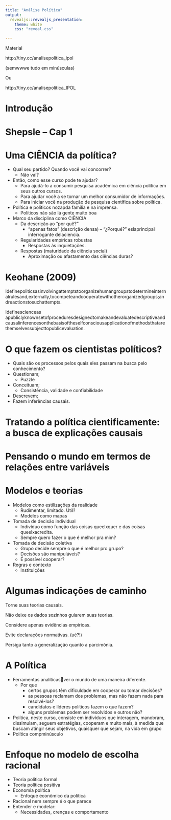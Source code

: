 ```yaml
---
title: "Análise Política"
output: 
  revealjs::revealjs_presentation:
    theme: white
    css: "reveal.css"

---
```

Material

http://tiny\.cc/analisepolitica\_ipol

\(semwwwe tudo em minúsculas\)

Ou

http://tiny\.cc/analisepolitica\_IPOL

# Introdução

# Shepsle – Cap 1

# Uma CIÊNCIA da política?

* Qual seu partido? Quando você vai concorrer?
  * Não vai?
* Então\, como esse curso pode te ajudar?
  * Para ajudá\-lo a consumir pesquisa acadêmica em ciência política em seus outros cursos\.
  * Para ajudar você a se tornar um melhor consumidor de informações\.
  * Para iniciar você na produção de pesquisa científica sobre política\.

* Política e políticos nozapda família e na imprensa\.
  * Políticos não são lá gente muito boa
* Marco da disciplina como CIÊNCIA
  * Da descrição ao ”por quê?”
    * “apenas fatos” \(descrição densa\) – “¿Porqué?” eslaprincipal interrogante delaciencia\.
  * Regularidades empíricas robustas
    * Respostas às inquietações\.
  * Respostas \(maturidade da ciência social\)
    * Aproximação ou afastamento das ciências duras?

# Keohane (2009)

Idefinepoliticsasinvolvingattemptstoorganizehumangroupstodetermineinternalrulesand\,externally\,tocompeteandcooperatewithotherorganizedgroups;andreactionstosuchattempts\.

Idefinescienceas apubliclyknownsetofproceduresdesignedtomakeandevaluatedescriptiveandcausalinferencesonthebasisoftheselfconsciousapplicationofmethodsthatarethemselvessubjecttopublicevaluation\.

# O que fazem os cientistas políticos?

* Quais são os processos pelos quais eles passam na busca pelo conhecimento?
* Questionam;
  * Puzzle
* Conceituam;
  * Consistência\, validade e confiabilidade
* Descrevem;
* Fazem inferências causais\.

# Tratando a política cientificamente: a busca de explicações causais

# Pensando o mundo em termos de relações entre variáveis

# Modelos e teorias

* Modelos como estilizações da realidade
  * Rudimentar\, limitado\. Útil?
  * Modelos como mapas
* Tomada de decisão individual
  * Indivíduo como função das coisas queelxquer e das coisas queelxacredita\.
  * Sempre quero fazer o que é melhor pra mim?
* Tomada de decisão coletiva
  * Grupo decide sempre o que é melhor pro grupo?
  * Decisões são manipuláveis?
  * É possível cooperar?
* Regras e contexto
  * Instituições

# Algumas indicações de caminho

Torne suas teorias causais\.

Não deixe os dados sozinhos guiarem suas teorias\.

Considere apenas evidências empíricas\.

Evite declarações normativas\. \(ué?\!\)

Persiga tanto a generalização quanto a parcimônia\.

# A Política

* Ferramentas analíticasver o mundo de uma maneira diferente\.
  * Por que
    * certos grupos têm dificuldade em cooperar ou tomar decisões?
    * as pessoas reclamam dos problemas\, mas não fazem nada para resolvê\-los?
    * candidatos e líderes políticos fazem o que fazem?
    * alguns problemas podem ser resolvidos e outros não?
* Política\, neste curso\, consiste em indivíduos que interagem\, manobram\, dissimulam\, seguem estratégias\, cooperam e muito mais\, à medida que buscam atingir seus objetivos\, quaisquer que sejam\, na vida em grupo
* Política compminúsculo

# Enfoque no modelo de escolha racional

* Teoria política formal
* Teoria política positiva
* Economia política
  * Enfoque econômico da política
* Racional nem sempre é o que parece
* Entender e modelar:
  * Necessidades\, crenças e comportamento


